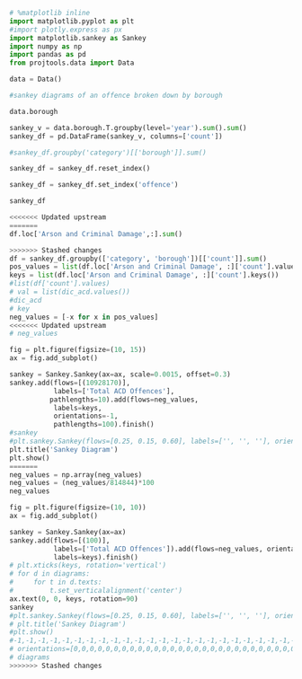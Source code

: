 ```python
# %matplotlib inline
import matplotlib.pyplot as plt
#import plotly.express as px
import matplotlib.sankey as Sankey
import numpy as np
import pandas as pd
from projtools.data import Data

data = Data()

#sankey diagrams of an offence broken down by borough
```

```python
data.borough
```

```python
sankey_v = data.borough.T.groupby(level='year').sum().sum()
sankey_df = pd.DataFrame(sankey_v, columns=['count'])
```

```python
#sankey_df.groupby('category')[['borough']].sum()
```

```python
sankey_df = sankey_df.reset_index()
```

```python
sankey_df = sankey_df.set_index('offence')
```

```python
sankey_df
```

```python
<<<<<<< Updated upstream
=======
df.loc['Arson and Criminal Damage',:].sum()
```

```python
>>>>>>> Stashed changes
df = sankey_df.groupby(['category', 'borough'])[['count']].sum()
pos_values = list(df.loc['Arson and Criminal Damage', :]['count'].values)
keys = list(df.loc['Arson and Criminal Damage', :]['count'].keys())
#list(df['count'].values)
# val = list(dic_acd.values())
#dic_acd
# key
neg_values = [-x for x in pos_values]
<<<<<<< Updated upstream
# neg_values
```

```python
fig = plt.figure(figsize=(10, 15))
ax = fig.add_subplot()

sankey = Sankey.Sankey(ax=ax, scale=0.0015, offset=0.3)
sankey.add(flows=[(10928170)],
           labels=['Total ACD Offences'],
          pathlengths=10).add(flows=neg_values,
           labels=keys,
           orientations=-1,
           pathlengths=100).finish()
#sankey
#plt.sankey.Sankey(flows=[0.25, 0.15, 0.60], labels=['', '', ''], orientations=[-1, 1, 0]).finish()
plt.title('Sankey Diagram')
plt.show()
=======
neg_values = np.array(neg_values)
neg_values = (neg_values/814844)*100
neg_values
```

```python
fig = plt.figure(figsize=(10, 10))
ax = fig.add_subplot()

sankey = Sankey.Sankey(ax=ax)
sankey.add(flows=[(100)],
           labels=['Total ACD Offences']).add(flows=neg_values, orientations=[-1,-1,-1,-1,-1,-1,-1,-1,-1,-1,-1,-1,-1,-1,-1,-1,-1,-1,-1,-1,-1,-1,-1,-1,-1,-1,-1,-1,-1,-1,-1,-1,-1],
           labels=keys).finish()
# plt.xticks(keys, rotation='vertical')
# for d in diagrams:
#     for t in d.texts:
#         t.set_verticalalignment('center')
ax.text(0, 0, keys, rotation=90)
sankey
#plt.sankey.Sankey(flows=[0.25, 0.15, 0.60], labels=['', '', ''], orientations=[-1, 1, 0]).finish()
# plt.title('Sankey Diagram')
#plt.show()
#-1,-1,-1,-1,-1,-1,-1,-1,-1,-1,-1,-1,-1,-1,-1,-1,-1,-1,-1,-1,-1,-1,-1,-1,-1,-1,-1,-1,-1,-1,-1,-1,-1
# orientations=[0,0,0,0,0,0,0,0,0,0,0,0,0,0,0,0,0,0,0,0,0,0,0,0,0,0,0,0,0,0,0,0,0],
# diagrams
>>>>>>> Stashed changes
```
